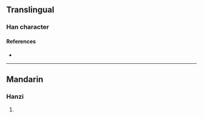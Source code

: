 {{character info/new}}
==Translingual==

===Han character===
{{Han char|rn=15|rad=冫|as=08|sn=10|four=38119|canj=IMC|ids=⿰冫金}}

====References====
* {{Han ref|kx=0133.011|hdz=10299.050|uh=51CE|ud=20942|bh=D0E5|bd=53477}}

----

==Mandarin==

===Hanzi===
{{cmn-hanzi|pin=[[gàn]] ([[gan4]])|wg=kan<sup>4</sup>}}

# {{rfdef|cmn|sort=冫08}}